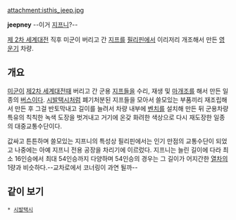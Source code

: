 attachment:isthis_jeep.jpg

'''jeepney'''
--이거 [[지프]]니?--

[[제 2차 세계대전]] 직후 미군이 버리고 간 [[지프]]를 [[필리핀]]에서 이리저리 개조해서 만든 [[영운기]] 차량.

== 개요 ==
[[미군]]이 [[제2차 세계대전]]때 버리고 간 군용 [[지프]]들을 수리, 재생 및 [[마개조]]를 해서 만든 일종의 [[버스]]이다. [[시발택시]]처럼 폐기처분된 지프들을 모아서 쓸모있는 부품끼리 재조립해서 만든 후 그걸 반토막내고 길이를 늘려서 차량 내부에 [[벤치]]를 설치해 만든 뒤 군용차량 특유의 칙칙한 녹색 도장을 벗겨내고 거기에 온갖 화려한 색상으로 다시 재도장한 일종의 대중교통수단이다.

값싸고 튼튼하며 쓸모있는 지프니의 특성상 필리핀에서는 인기 만점의 교통수단이 되었고 나중에는 아예 지프니 전용 공장을 차리기에 이르렀다. 지프니는 늘린 길이에 다라 최소 16인승에서 최대 54인승까지 다양하며 54인승의 경우는 그 길이가 어지간한 [[열차]]의 1량과 비슷하다.--교차로에서 코너링이 과연 될까--

== 같이 보기 ==
 * [[시발택시]]
